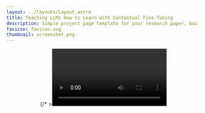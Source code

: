 ```yaml
---
layout: ../layouts/Layout.astro
title: Teaching LLMs How to Learn with Contextual Fine-Tuning
description: Simple project page template for your research paper, built with Astro and Tailwind CSS
favicon: favicon.svg
thumbnail: screenshot.png
---
```






<Header
  title={frontmatter.title}
  authors={[
    {},{},{},{},
    {
      name: "Younwoo Choi",
      notes: ["*"],
    },
    {
      name: "Muhammad Adil Asif",
      notes: ["*"],
    },
    {
      name: "Ziwen Han",
      notes: ["†"],
    },
    {
      name: "John Willes",
    },
    {},{},{},{},{},{},{},{},{},{},{},{},{},{},{},{},
    {
      name: "Rahul G. Krishnan",
    },
    {},{},{},{},{},{},{},{},{},{},{},
    {
      name: "University of Toronto"
    },
    {
      name: "Vector Institute"
    },
  ]}
  conference="ICLR 2025"
  notes={[
    {
      symbol: "*",
      text: "Equal contribution",
    },
    {
      symbol: "†",
      text: "Work conducted while at the Vector Institute",
    },
  ]}
  links={[
    {
      name: "Paper",
      url: "https://openreview.net/forum?id=FS2nukC2jv",
      icon: "ri:file-pdf-2-line",
    },
    {
      name: "Code",
      url: "https://github.com/rgklab/Contextual-Fine-Tuning",
      icon: "ri:github-line",
    },
    {
      name: "Dataset",
      url: "https://huggingface.co/datasets/ywchoi/OpenMedText",
      icon: "simple-icons:huggingface"
    }
  ]}
  />

<Image source={mainfig} altText="Diagram of the transformer deep learning architecture." />
{/*  ><Video source={outside} */}

<HighlightedSection>

## Abstract

Prompting Large Language Models (LLMs), or providing context on the expected model of operation, is an effective way to steer the outputs of such models to satisfy human desiderata after they have been trained. But in rapidly evolving domains, there is often need to fine-tune LLMs to improve either the kind of knowledge in their memory or their abilities to perform open ended reasoning in new domains. When human's learn new concepts, we often do so by linking the new material that we are studying to concepts we have already learned before. To that end, we ask, "can prompting help us teach LLMs how to learn". In this work, we study a novel generalization of instruction tuning, called contextual fine-tuning, to fine-tune LLMs. Our method leverages instructional prompts designed to mimic human cognitive strategies in learning and problem-solving to guide the learning process during training, aiming to improve the model’s interpretation and understanding of domain-specific knowledge. We empirically demonstrate that this simple yet effective modification improves the ability of LLMs to be fine-tuned rapidly on new datasets both within the medical and financial domains.

</HighlightedSection>

## Overview

Contextual Fine-Tuning (CFT) is a novel approach that blends in-context learning with gradient-based learning to improve how Large Language Models (LLMs) learn domain-specific knowledge. Unlike traditional continued pre-training or instruction fine-tuning, CFT uses contextual prompts to guide the model's learning process.

## OpenMedText

To test domain adaptation in a challenging setting, we curated a biomedical dataset of 121,489 biomedical journal articles (MDPI) and 29 open-source medical textbooks. We release <em>OpenMedText</em> as a resource for domain adaptation research.

## Experiments

We evaluate on both **medical** and **financial** tasks to show the effectiveness of CFT. 

**Medical tasks** include subsets of MMLU including Anatomy, Clinical Knowledge, College Biology, College Medicine, Medical Genetics, Professional Medicine, and the MedQA professional exam dataset.

**Financial tasks** include FiQA sentiment analysis, MultiFin headline classification, and Causal20.  


### Setup

- We fine-tune Llama 2 models of size 7B and 13B.  
- We compare baseline Chat, Chat with continued pre-training (CPT), and Chat (CFT) for each domain’s training corpus.  
- We measure zero-shot performance on the downstream tasks.

### Results (Medical Domain)

#### 7B Model Results
| Model (7B) | Anatomy | Clinical Knowledge | College Biology | College Medicine | Medical Genetics | Professional Medicine | MedQA | Average |
|:----------:|:-------:|:-----------------:|:--------------:|:----------------:|:----------------:|:----------------------:|:------:|:-------:|
| Chat       | 44.07   | 46.79             | 48.61          | 39.02            | 49.00            | **48.90**              | 38.96  | 45.05   |
| Chat (CPT) | 45.19   | 47.17             | 49.31          | 43.93            | 50.50            | 46.32                  | 39.28  | 45.96   |
| Chat (CFT) | **48.15** | **48.87**       | **52.08**      | **44.22**        | **54.00**        | 46.69                  | **40.65** | **47.81** |
| AdaptLLM   | 44.45   | 47.36             | 48.27          | 39.60            | 45.00            | 38.61                  | 37.12  | 42.92   |

- CFT outperforms CPT by 1.85% and significantly outperforms AdaptLLM by 4.89% on average, demonstrating its superior effectiveness for domain adaptation in medical contexts.

#### 13B Model Results
| Model (13B) | Anatomy | Clinical Knowledge | College Biology | College Medicine | Medical Genetics | Professional Medicine | MedQA | Average |
|:-----------:|:-------:|:-----------------:|:--------------:|:----------------:|:----------------:|:----------------------:|:------:|:-------:|
| Chat        | 51.85   | 56.60             | 54.17          | 46.82            | **63.50**        | 56.99                  | **45.33** | 53.61  |
| Chat (CPT)  | 50.37   | 60.00             | 55.90          | 50.58            | 62.00            | 57.35                  | 43.95  | 54.31   |
| Chat (CFT)  | **53.33** | **63.21**       | **57.99**      | **56.35**        | 62.50            | **57.72**              | 44.85  | **56.56** |

- The 13B model shows consistent improvements with CFT, achieving a 2.25% gain over CPT and 2.95% over the baseline Chat model, with strongest performance in Clinical Knowledge, College Biology, and College Medicine tasks.

### Results (Financial Domain)

#### 7B Model Results
| Model (7B) | FiQA (F1) | Causal20 (F1) | MultiFin (F1) | Average |
|:----------:|:---------:|:-------------:|:-------------:|:-------:|
| Chat       | 56.40     | **90.40**     | 38.74         | 61.48   |
| Chat (CPT) | 62.53     | 90.16         | 38.23         | 63.64   |
| Chat (CFT) | **67.69** | 90.17         | **46.01**     | **67.96** |

- CFT achieves a 4.32% improvement over CPT, with particularly strong gains in financial sentiment analysis (FiQA) and headline classification (MultiFin).

#### 13B Model Results
| Model (13B) | FiQA (F1) | Causal20 (F1) | MultiFin (F1) | Average |
|:-----------:|:---------:|:-------------:|:-------------:|:-------:|
| Chat        | 61.18     | 84.77         | 45.81         | 63.92   |
| Chat (CPT)  | 66.96     | **90.06**     | 45.33         | 67.45   |
| Chat (CFT)  | **70.55** | 89.87         | **50.94**     | **70.45** |

- In financial benchmarks, the 13B model with CFT achieves a 3.0% improvement over CPT and 6.53% over the baseline Chat model, demonstrating CFT's effectiveness scales with model size.


## BibTeX citation

```bibtex
@inproceedings{
choi2025teaching,
title={Teaching {LLM}s How To Learn with Contextual Fine-Tuning},
author={Younwoo Choi and Muhammad Adil Asif and Ziwen Han and John Willes and Rahul Krishnan},
booktitle={The Thirteenth International Conference on Learning Representations},
year={2025},
url={https://openreview.net/forum?id=FS2nukC2jv}
}
```

